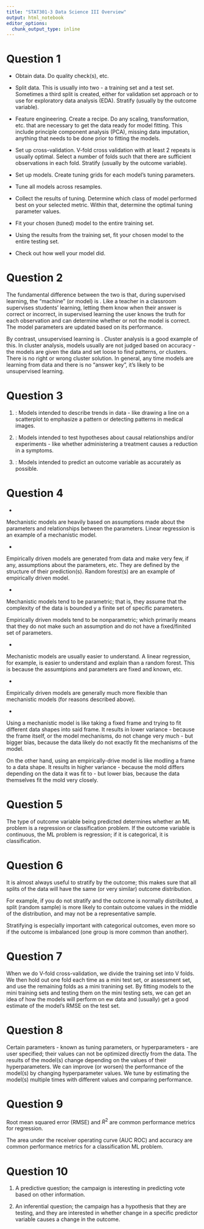```yaml
---
title: "STAT301-3 Data Science III Overview"
output: html_notebook
editor_options: 
  chunk_output_type: inline
---
```


# Question 1
\textbf{Provide a brief outline/overview of the steps involved in a supervised machine learning process.}

- Obtain data. Do quality check(s), etc.

- Split data. This is usually into two - a training set and a test set. Sometimes a third split is created, either for validation set approach or to use for exploratory data analysis (EDA). Stratify (usually by the outcome variable).

- Feature engineering. Create a recipe. Do any scaling, transformation, etc. that are necessary to get the data ready for model fitting. This include principle component analysis (PCA), missing data imputation, anything that needs to be done prior to fitting the models. 

- Set up cross-validation. V-fold cross validation with at least 2 repeats is usually optimal. Select a number of folds such that there are sufficient observations in each fold. Stratify (usually by the outcome variable).

- Set up models. Create tuning grids for each model's tuning parameters. 

- Tune all models across resamples.

- Collect the results of tuning. Determine which class of model performed best on your selected metric. Within that, determine the optimal tuning parameter values. 

- Fit your chosen (tuned) model to the entire training set. 

- Using the results from the training set, fit your chosen model to the entire testing set. 

- Check out how well your model did. 


# Question 2

\textbf{Explain the difference between supervised and unsupervised learning.}

The fundamental difference between the two is that, during supervised learning, the "machine" (or model) is \textit{supervised}. Like a teacher in a classroom supervises students' learning, letting them know when their answer is correct or incorrect, in supervised learning the user knows the truth for each observation and can determine whether or not the model is correct. The model parameters are updated based on its performance. 

By contrast, unsupervised learning is \textit{unsupervised}. Cluster analysis is a good example of this. In cluster analysis, models usually are not judged based on accuracy - the models are given the data and set loose to find patterns, or clusters. There is no right or wrong cluster solution. In general, any time models are learning from data and there is no "answer key", it's likely to be unsupervised learning. 

# Question 3

\textbf{In general, we can classify a model by its purpose into 1 of the 3 categories below. Provide a breif description of the goals of these models classes.}

1. \textit{Descriptive Models}: Models intended to describe trends in data - like drawing a line on a scatterplot to emphasize a pattern or detecting patterns in medical images. 

2. \textit{Inferential Models}: Models intended to test hypotheses about causal relationships and/or experiments - like whether administering a treatment causes a reduction in a symptoms. 

3. \textit{Predictive Models}: Models intended to predict an outcome variable as accurately as possible. 


# Question 4

\textbf{We can describe predictive models by how they were developed as being either mechanistic or empirically driven.}

- \textbf{What does it mean to be a mechanistic model?}

Mechanistic models are heavily based on assumptions made about the parameters and relationships between the parameters. Linear regression is an example of a mechanistic model. 

- \textbf{What does it mean to be an empirically driven model?}

Empirically driven models are generated from data and make very few, if any, assumptions about the parameters, etc. They are defined by the structure of their prediction(s). Random forest(s) are an example of empirically driven model.

- \textbf{How does the mechanistic and empirically driven model terminology relate to the parametric and nonparametric model terminology?}

Mechanistic models tend to be parametric; that is, they assume that the complexity of the data is bounded y a finite set of specific parameters. 

Empirically driven models tend to be nonparametric; which primarily means that they do not make such an assumption and do not have a fixed/finited set of parameters. 

- \textbf{In general, is a mechanistic or empirically driven model eaiser to understand? Explain.}

Mechanistic models are usually easier to understand. A linear regression, for example, is easier to understand and explain than a random forest. This is because the assumtpions and parameters are fixed and known, etc. 

- \textbf{How does the mechanistic and empirically driven model terminology related to the idea of model flexibility? That is, which would be more or less flexible than the other?}

Empirically driven models are generally much more flexible than mechanistic models (for reasons described above).

- \textbf{Describe the bias-variance trade-off when considering the use of a mechanistic or empirically driven model.}

Using a mechanistic model is like taking a fixed frame and trying to fit different data shapes into said frame. It results in lower variance - because the frame itself, or the model mechanisms, do not change very much - but bigger bias, because the data likely do not exactly fit the mechanisms of the model. 

On the other hand, using an empirically-drive model is like modling a frame to a data shape. It results in higher variance - because the mold differs depending on the data it was fit to - but lower bias, because the data themselves fit the mold very closely. 


# Question 5

\textbf{Explain the difference between a regression and  classification machine learning (ML) problems.}

The type of outcome variable being predicted determines whether an ML problem is a regression or classification problem. If the outcome variable is continuous, the ML problem is regression; if it is categorical, it is classification. 



# Question 6

\textbf{When splitting the data, why is it useful to stratify by the outcome/target variable?}

It is almost always useful to stratify by the outcome; this makes sure that all splits of the data will have the same (or very similar) outcome distribution. 

For example, if you do not stratify and the outcome is normally distributed, a split (random sample) is more likely to contain outcome values in the middle of the distribution, and may not be a representative sample. 

Stratifying is especially important with categorical outcomes, even more so if the outcome is imbalanced (one group is more common than another). 


# Question 7 

\textbf{Briefly describe how v-fold cross validation with repeats is used to estimate test RMSE. Also provide an explanation of why we use it.}

When we do V-fold cross-validation, we divide the training set into V folds. We then hold out one fold each time as a mini test set, or assessment set, and use the remaining folds as a mini tranining set. By fitting models to the mini training sets and testing them on the mini testing sets, we can get an idea of how the models will perform on ew data and (usually) get a good estimate of the model's RMSE on the test set.



# Question 8

\textbf{Briefly describe the model tuning and why we use it.}

Certain parameters - known as tuning parameters, or hyperparameters - are user specified; their values can not be optimized directly from the data. The results of the model(s) change depending on the values of their hyperparameters. We can improve (or worsen) the performance of the model(s) by changing hyperparameter values. We tune by estimating the model(s) multiple times with different values and comparing performance.


# Question 9

\textbf{What are two common performance metrics when dealing with a regression ML problem?}

Root mean squared error (RMSE) and $R^2$ are common performance metrics for regression. 

\textbf{What are two common performance metrics when dealing with a classification ML problem?}

The area under the receiver operating curve (AUC ROC) and accuracy are common performance metrics for a classification ML problem.


# Question 10

\textbf{A political candidate's campaign has detailed voter history data for their constituents. The campaign is interested in two questions:}

\textbf{1. Given a voter's profile/data how likely is it that they will vote in favor of the candidate?}

\textbf{2. How would a voter's likelihood of support for the candidate change if they had personal contact ith the candidate?}

\textbf{Classify each question/problem as either predictiv or inferential. Explain your reasoning for each.}

1. A predictive question; the campaign is interesting in predicting vote based on other information. 

2. An inferential question; the campaign has a hypothesis that they are testing, and they are interested in whether change in a specific predictor variable causes a change in the outcome. 